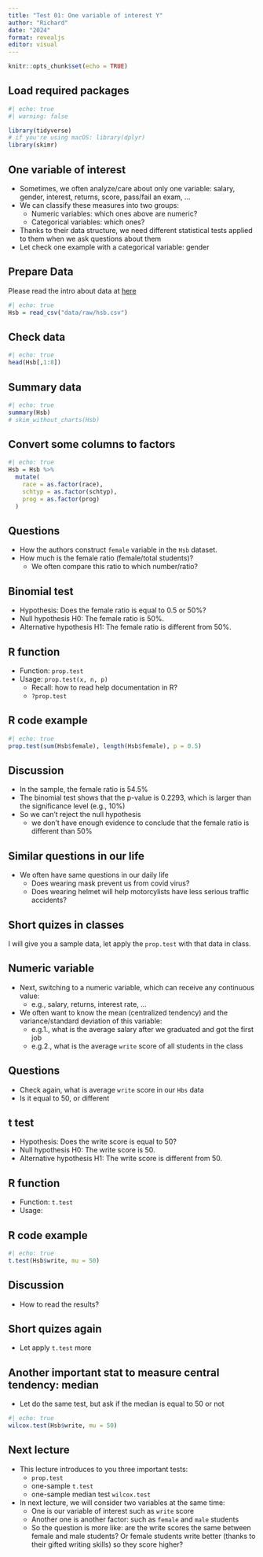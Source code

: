 ```yaml
---
title: "Test 01: One variable of interest Y"
author: "Richard"
date: "2024"
format: revealjs
editor: visual
---
```


```r
knitr::opts_chunk$set(echo = TRUE)
```

## Load required packages

```r
#| echo: true
#| warning: false

library(tidyverse) 
# if you're using macOS: library(dplyr)
library(skimr)
```

## One variable of interest

-   Sometimes, we often analyze/care about only one variable: salary, gender, interest, returns, score, pass/fail an exam, ...
-   We can classify these measures into two groups:
    -   Numeric variables: which ones above are numeric?
    -   Categorical variables: which ones?
-   Thanks to their data structure, we need different statistical tests applied to them when we ask questions about them
-   Let check one example with a categorical variable: gender

## Prepare Data

Please read the intro about data at [here](https://www.openintro.org/data/index.php?data=hsb2)

```r
#| echo: true
Hsb = read_csv("data/raw/hsb.csv")
```

## Check data

```r
#| echo: true
head(Hsb[,1:8])
```

## Summary data

```r
#| echo: true
summary(Hsb)
# skim_without_charts(Hsb)
```

## Convert some columns to factors

```r
#| echo: true
Hsb = Hsb %>% 
  mutate(
    race = as.factor(race),
    schtyp = as.factor(schtyp),
    prog = as.factor(prog)
  )
```

## Questions

-   How the authors construct `female` variable in the `Hsb` dataset.
-   How much is the female ratio (female/total students)?
    -   We often compare this ratio to which number/ratio?

## Binomial test

-   Hypothesis: Does the female ratio is equal to 0.5 or 50%?
-   Null hypothesis H0: The female ratio is 50%.
-   Alternative hypothesis H1: The female ratio is different from 50%.

## R function

-   Function: `prop.test`
-   Usage: `prop.test(x, n, p)`
    -   Recall: how to read help documentation in R?
    -   `?prop.test`

## R code example

```r
#| echo: true
prop.test(sum(Hsb$female), length(Hsb$female), p = 0.5)
```

## Discussion

-   In the sample, the female ratio is 54.5%
-   The binomial test shows that the p-value is 0.2293, which is larger than the significance level (e.g., 10%)
-   So we can't reject the null hypothesis
    -   we don't have enough evidence to conclude that the female ratio is different than 50%

## Similar questions in our life

-   We often have same questions in our daily life
    -   Does wearing mask prevent us from covid virus?
    -   Does wearing helmet will help motorcylists have less serious traffic accidents?

## Short quizes in classes

I will give you a sample data, let apply the `prop.test` with that data in class.

## Numeric variable

-   Next, switching to a numeric variable, which can receive any continuous value:
    -   e.g., salary, returns, interest rate, ...
-   We often want to know the mean (centralized tendency) and the variance/standard deviation of this variable:
    -   e.g.1., what is the average salary after we graduated and got the first job
    -   e.g.2., what is the average `write` score of all students in the class

## Questions

-   Check again, what is average `write` score in our `Hbs` data
-   Is it equal to 50, or different

## t test

-   Hypothesis: Does the write score is equal to 50?
-   Null hypothesis H0: The write score is 50.
-   Alternative hypothesis H1: The write score is different from 50.

## R function

-   Function: `t.test`
-   Usage:

## R code example

```r
#| echo: true
t.test(Hsb$write, mu = 50)
```

## Discussion

-   How to read the results?

## Short quizes again

-   Let apply `t.test` more

## Another important stat to measure central tendency: median

-   Let do the same test, but ask if the median is equal to 50 or not

```r
#| echo: true
wilcox.test(Hsb$write, mu = 50)
```

## Next lecture

-   This lecture introduces to you three important tests:
    -   `prop.test`
    -   one-sample `t.test`
    -   one-sample median test `wilcox.test`
-   In next lecture, we will consider two variables at the same time:
    -   One is our variable of interest such as `write` score
    -   Another one is another factor: such as `female` and `male` students
    -   So the question is more like: are the write scores the same between female and male students? Or female students write better (thanks to their gifted writing skills) so they score higher?
